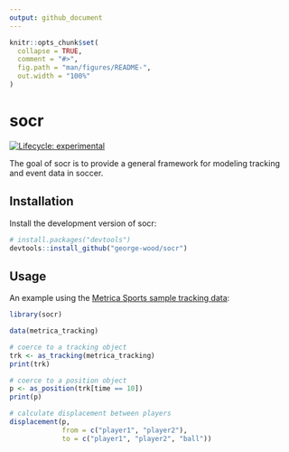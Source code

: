 ```yaml
---
output: github_document
---
```


<!-- README.md is generated from README.Rmd. Please edit that file -->

```r
knitr::opts_chunk$set(
  collapse = TRUE,
  comment = "#>",
  fig.path = "man/figures/README-",
  out.width = "100%"
)
```

# socr

<!-- badges: start -->
[![Lifecycle: experimental](https://img.shields.io/badge/lifecycle-experimental-orange.svg)](https://lifecycle.r-lib.org/articles/stages.html#experimental)
<!-- badges: end -->

The goal of socr is to provide a general framework for modeling tracking and event data in soccer. 

## Installation

Install the development version of socr:

``` r
# install.packages("devtools")
devtools::install_github("george-wood/socr")
```

## Usage

An example using the [Metrica Sports sample tracking data](https://github.com/metrica-sports/sample-data):

```r
library(socr)

data(metrica_tracking)

# coerce to a tracking object
trk <- as_tracking(metrica_tracking)
print(trk)

# coerce to a position object
p <- as_position(trk[time == 10])
print(p)

# calculate displacement between players
displacement(p,
             from = c("player1", "player2"),
             to = c("player1", "player2", "ball"))
```


